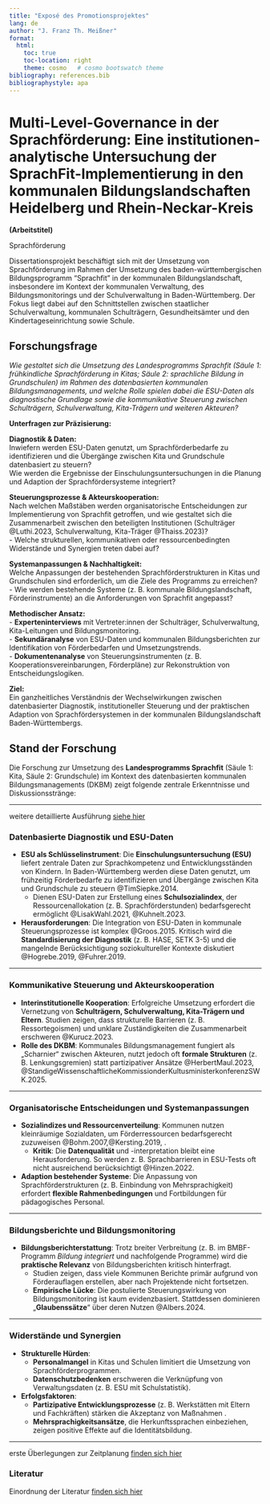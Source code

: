 ```yaml
---
title: "Exposé des Promotionsprojektes"
lang: de  
author: "J. Franz Th. Meißner"
format:
  html:
    toc: true
    toc-location: right
    theme: cosmo   # cosmo bootswatch theme
bibliography: references.bib
bibliographystyle: apa
---
```




# Multi-Level-Governance in der Sprachförderung: Eine institutionen-analytische Untersuchung der SprachFit-Implementierung in den kommunalen Bildungslandschaften Heidelberg und Rhein-Neckar-Kreis

**(Arbeitstitel)**

Sprachförderung

Dissertationsprojekt beschäftigt sich mit der Umsetzung von Sprachförderung im Rahmen der Umsetzung des baden-württembergischen Bildungsprogramm "Sprachfit" in der kommunalen Bildungslandschaft, insbesondere im Kontext der kommunalen Verwaltung, des Bildungsmonitorings und der Schulverwaltung in Baden-Württemberg. Der Fokus liegt dabei auf den Schnittstellen zwischen staatlicher Schulverwaltung, kommunalen Schulträgern, Gesundheitsämter und den Kindertageseinrichtung sowie Schule.

## Forschungsfrage 
*Wie gestaltet sich die Umsetzung des Landesprogramms Sprachfit (Säule 1: frühkindliche Sprachförderung in Kitas; Säule 2: sprachliche Bildung in Grundschulen) im Rahmen des datenbasierten kommunalen Bildungsmanagements, und welche Rolle spielen dabei die ESU-Daten als diagnostische Grundlage sowie die kommunikative Steuerung zwischen Schulträgern, Schulverwaltung, Kita-Trägern und weiteren Akteuren?*

**Unterfragen zur Präzisierung:**  

**Diagnostik & Daten:**  
Inwiefern werden ESU-Daten genutzt, um Sprachförderbedarfe zu identifizieren und die Übergänge zwischen Kita und Grundschule datenbasiert zu steuern?  
Wie werden die Ergebnisse der Einschulungsuntersuchungen in die Planung und Adaption der Sprachfördersysteme integriert?  

**Steuerungsprozesse & Akteurskooperation:**  
   Nach welchen Maßstäben werden organisatorische Entscheidungen zur Implementierung von Sprachfit getroffen, und wie gestaltet sich die Zusammenarbeit zwischen den beteiligten Institutionen (Schulträger @Luthi.2023, Schulverwaltung, Kita-Träger @Thaiss.2023)?  
   - Welche strukturellen, kommunikativen oder ressourcenbedingten Widerstände und Synergien treten dabei auf?  

**Systemanpassungen & Nachhaltigkeit:**  
   Welche Anpassungen der bestehenden Sprachförderstrukturen in Kitas und Grundschulen sind erforderlich, um die Ziele des Programms zu erreichen?  
   - Wie werden bestehende Systeme (z. B. kommunale Bildungslandschaft, Förderinstrumente) an die Anforderungen von Sprachfit angepasst?  

**Methodischer Ansatz:**  
- **Experteninterviews** mit Vertreter:innen der Schulträger, Schulverwaltung, Kita-Leitungen und Bildungsmonitoring.  
- **Sekundäranalyse** von ESU-Daten und kommunalen Bildungsberichten zur Identifikation von Förderbedarfen und Umsetzungstrends.  
- **Dokumentenanalyse** von Steuerungsinstrumenten (z. B. Kooperationsvereinbarungen, Förderpläne) zur Rekonstruktion von Entscheidungslogiken.  

**Ziel:**  
Ein ganzheitliches Verständnis der Wechselwirkungen zwischen datenbasierter Diagnostik, institutioneller Steuerung und der praktischen Adaption von Sprachfördersystemen in der kommunalen Bildungslandschaft Baden-Württembergs.



## Stand der Forschung 



Die Forschung zur Umsetzung des **Landesprogramms Sprachfit** (Säule 1: Kita, Säule 2: Grundschule) im Kontext des datenbasierten kommunalen Bildungsmanagements (DKBM) zeigt folgende zentrale Erkenntnisse und Diskussionsstränge:

---

weitere detaillierte Ausführung [siehe hier](forschungsstand.html)

### **Datenbasierte Diagnostik und ESU-Daten**  
- **ESU als Schlüsselinstrument**: Die **Einschulungsuntersuchung (ESU)** liefert zentrale Daten zur Sprachkompetenz und Entwicklungsständen von Kindern. In Baden-Württemberg werden diese Daten genutzt, um frühzeitig Förderbedarfe zu identifizieren und Übergänge zwischen Kita und Grundschule zu steuern @TimSiepke.2014.  
  - Dienen ESU-Daten zur Erstellung eines **Schulsozialindex**, der Ressourcenallokation (z. B. Sprachförderstunden) bedarfsgerecht ermöglicht @LisakWahl.2021, @Kuhnelt.2023.  
- **Herausforderungen**: Die Integration von ESU-Daten in kommunale Steuerungsprozesse ist komplex @Groos.2015. Kritisch wird die **Standardisierung der Diagnostik** (z. B. HASE, SETK 3-5) und die mangelnde Berücksichtigung soziokultureller Kontexte diskutiert @Hogrebe.2019, @Fuhrer.2019.  

---

### **Kommunikative Steuerung und Akteurskooperation**  
- **Interinstitutionelle Kooperation**: Erfolgreiche Umsetzung erfordert die Vernetzung von **Schulträgern, Schulverwaltung, Kita-Trägern und Eltern**. Studien zeigen, dass strukturelle Barrieren (z. B. Ressortegoismen) und unklare Zuständigkeiten die Zusammenarbeit erschweren @Kurucz.2023.  
- **Rolle des DKBM**: Kommunales Bildungsmanagement fungiert als „Scharnier“ zwischen Akteuren, nutzt jedoch oft **formale Strukturen** (z. B. Lenkungsgremien) statt partizipativer Ansätze @HerbertMaul.2023, @StandigeWissenschaftlicheKommissionderKultusministerkonferenzSWK.2025.  

---

### **Organisatorische Entscheidungen und Systemanpassungen**  
- **Sozialindizes und Ressourcenverteilung**: Kommunen nutzen kleinräumige Sozialdaten, um Förderressourcen bedarfsgerecht zuzuweisen @Bohm.2007,@Kersting.2019, .  
  - **Kritik**: Die **Datenqualität** und -interpretation bleibt eine Herausforderung. So werden z. B. Sprachbarrieren in ESU-Tests oft nicht ausreichend berücksichtigt @Hinzen.2022.  
- **Adaption bestehender Systeme**: Die Anpassung von Sprachförderstrukturen (z. B. Einbindung von Mehrsprachigkeit) erfordert **flexible Rahmenbedingungen** und Fortbildungen für pädagogisches Personal.  

---

### **Bildungsberichte und Bildungsmonitoring**  
- **Bildungsberichterstattung**: Trotz breiter Verbreitung (z. B. im BMBF-Programm *Bildung integriert* und nachfolgende Programme) wird die **praktische Relevanz** von Bildungsberichten kritisch hinterfragt.  
  - Studien zeigen, dass viele Kommunen Berichte primär aufgrund von Förderauflagen erstellen, aber nach Projektende nicht fortsetzen.  
  - **Empirische Lücke**: Die postulierte Steuerungswirkung von Bildungsmonitoring ist kaum evidenzbasiert. Stattdessen dominieren „**Glaubenssätze**“ über deren Nutzen @Albers.2024.  

---

### **Widerstände und Synergien**  
- **Strukturelle Hürden**:  
  - **Personalmangel** in Kitas und Schulen limitiert die Umsetzung von Sprachförderprogrammen.  
  - **Datenschutzbedenken** erschweren die Verknüpfung von Verwaltungsdaten (z. B. ESU mit Schulstatistik).  
- **Erfolgsfaktoren**:  
  - **Partizipative Entwicklungsprozesse** (z. B. Werkstätten mit Eltern und Fachkräften) stärken die Akzeptanz von Maßnahmen .  
  - **Mehrsprachigkeitsansätze**, die Herkunftssprachen einbeziehen, zeigen positive Effekte auf die Identitätsbildung.  

---

erste Überlegungen zur Zeitplanung [finden sich hier](Zeitplanung.html)


### Literatur

::: {#refs}
:::

Einordnung der Literatur [finden sich hier](sprachfit_mindmap.html)

